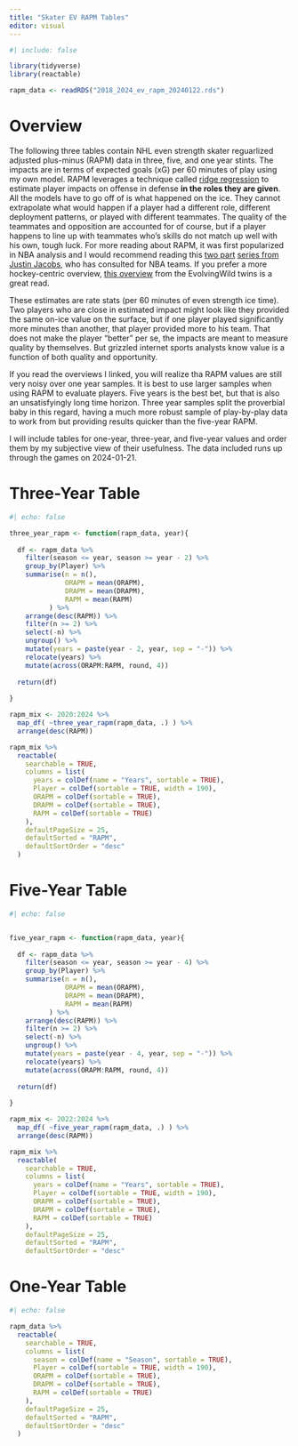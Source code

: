 ```yaml
---
title: "Skater EV RAPM Tables"
editor: visual
---
```


```r
#| include: false

library(tidyverse)
library(reactable)

rapm_data <- readRDS("2018_2024_ev_rapm_20240122.rds")

```

# Overview

The following three tables contain NHL even strength skater reguarlized adjusted plus-minus (RAPM) data in three, five, and one year stints. The impacts are in terms of expected goals (xG) per 60 minutes of play using my own model. RAPM leverages a technique called [ridge regression](https://en.wikipedia.org/wiki/Ridge_regression) to estimate player impacts on offense in defense **in the roles they are given**. All the models have to go off of is what happened on the ice. They cannot extrapolate what would happen if a player had a different role, different deployment patterns, or played with different teammates. The quality of the teammates and opposition are accounted for of course, but if a player happens to line up with teammates who's skills do not match up well with his own, tough luck.  For more reading about RAPM, it was first popularized in NBA analysis and I would recommend reading this [two part](https://squared2020.com/2017/09/18/deep-dive-on-regularized-adjusted-plus-minus-i-introductory-example/) [series from Justin Jacobs](https://squared2020.com/2017/09/18/deep-dive-on-regularized-adjusted-plus-minus-ii-basic-application-to-2017-nba-data-with-r/), who has consulted for NBA teams. If you prefer a more hockey-centric overview, [this overview](https://hockey-graphs.com/2019/01/14/reviving-regularized-adjusted-plus-minus-for-hockey/) from the EvolvingWild twins is a great read.  

These estimates are rate stats (per 60 minutes of even strength ice time). Two players who are close in estimated impact might look like they provided the same on-ice value on the surface, but if one player played significantly more minutes than another, that player provided more to his team. That does not make the player "better" per se, the impacts are meant to measure quality by themselves. But grizzled internet sports analysts know value is a function of both quality and opportunity. 

If you read the overviews I linked, you will realize tha RAPM values are still very noisy over one year samples. It is best to use larger samples when using RAPM to evaluate players. Five years is the best bet, but that is also an unsatisfyingly long time horizon. Three year samples split the proverbial baby in this regard, having a much more robust sample of play-by-play data to work from but providing results quicker than the five-year RAPM. 

I will include tables for one-year, three-year, and five-year values and order them by my subjective view of their usefulness. The data included runs up through the games on 2024-01-21.

# Three-Year Table

```r
#| echo: false

three_year_rapm <- function(rapm_data, year){
  
  df <- rapm_data %>% 
    filter(season <= year, season >= year - 2) %>% 
    group_by(Player) %>% 
    summarise(n = n(), 
              ORAPM = mean(ORAPM), 
              DRAPM = mean(DRAPM), 
              RAPM = mean(RAPM)
          ) %>% 
    arrange(desc(RAPM)) %>% 
    filter(n >= 2) %>% 
    select(-n) %>% 
    ungroup() %>% 
    mutate(years = paste(year - 2, year, sep = "-")) %>% 
    relocate(years) %>% 
    mutate(across(ORAPM:RAPM, round, 4))
  
  return(df)
  
}

rapm_mix <- 2020:2024 %>% 
  map_df( ~three_year_rapm(rapm_data, .) ) %>% 
  arrange(desc(RAPM))

rapm_mix %>% 
  reactable(
    searchable = TRUE,
    columns = list(
      years = colDef(name = "Years", sortable = TRUE), 
      Player = colDef(sortable = TRUE, width = 190), 
      ORAPM = colDef(sortable = TRUE), 
      DRAPM = colDef(sortable = TRUE), 
      RAPM = colDef(sortable = TRUE)
    ), 
    defaultPageSize = 25, 
    defaultSorted = "RAPM", 
    defaultSortOrder = "desc"
  )

```


# Five-Year Table

```r
#| echo: false


five_year_rapm <- function(rapm_data, year){
  
  df <- rapm_data %>% 
    filter(season <= year, season >= year - 4) %>% 
    group_by(Player) %>% 
    summarise(n = n(), 
              ORAPM = mean(ORAPM), 
              DRAPM = mean(DRAPM), 
              RAPM = mean(RAPM)
          ) %>% 
    arrange(desc(RAPM)) %>% 
    filter(n >= 2) %>% 
    select(-n) %>% 
    ungroup() %>% 
    mutate(years = paste(year - 4, year, sep = "-")) %>% 
    relocate(years) %>% 
    mutate(across(ORAPM:RAPM, round, 4))
  
  return(df)
  
}

rapm_mix <- 2022:2024 %>% 
  map_df( ~five_year_rapm(rapm_data, .) ) %>% 
  arrange(desc(RAPM))

rapm_mix %>% 
  reactable(
    searchable = TRUE,
    columns = list(
      years = colDef(name = "Years", sortable = TRUE), 
      Player = colDef(sortable = TRUE, width = 190), 
      ORAPM = colDef(sortable = TRUE), 
      DRAPM = colDef(sortable = TRUE), 
      RAPM = colDef(sortable = TRUE)
    ), 
    defaultPageSize = 25, 
    defaultSorted = "RAPM", 
    defaultSortOrder = "desc"


```

# One-Year Table

```r
#| echo: false

rapm_data %>% 
  reactable(
    searchable = TRUE,
    columns = list(
      season = colDef(name = "Season", sortable = TRUE), 
      Player = colDef(sortable = TRUE, width = 190), 
      ORAPM = colDef(sortable = TRUE), 
      DRAPM = colDef(sortable = TRUE), 
      RAPM = colDef(sortable = TRUE)
    ), 
    defaultPageSize = 25, 
    defaultSorted = "RAPM", 
    defaultSortOrder = "desc"
  )

```